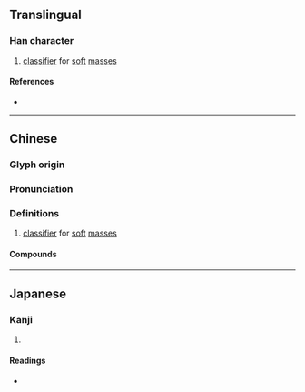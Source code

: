 {{character info/new}}
==Translingual==

===Han character===
{{Han char|rn=32|rad=土|as=05|sn=8|four=|canj=GIKE|ids=⿰土犮}}

# {{lb|mul|Cantonese}} [[classifier]] for [[soft]] [[mass]]es

====References====
* {{Han ref|kx=0227.040|dkj=05000|dj=0462.210|hdz=10430.080|uh=577A|ud=22394}}

----

==Chinese==
{{zh-forms}}

===Glyph origin===
{{Han etym}}

===Pronunciation===
{{zh-pron
|m=bá
|m-s=
|dg=
|c=pet6, paat6
|c-t=
|g=
|h=pfs=
|j=
|mb=
|md=
|mn=
|mn-t=
|w=
|x=
|mc=y
|oc=y
|cat=c
}}

===Definitions===
{{zh-hanzi}}

# {{lb|zh|Cantonese}} [[classifier]] for [[soft]] [[mass]]es
#: {{zh-x|一 坺{pet6} 屎|excrement|C}}
#: {{zh-x|一 坺{pet6} 泥|a pile of dirt|C}}

====Compounds====
{{zh-der|濕坺坺}}

----

==Japanese==

===Kanji===
{{ja-kanji|grade=|rs=土05}}

# {{defn|lang=ja|sort=土05}}

====Readings====
* {{ja-readings|on=[[はつ]] (hatsu), [[はち]] (hachi), [[ぼち]] (bochi)|kun=[[ちりのさま]] (chirinosama)}}